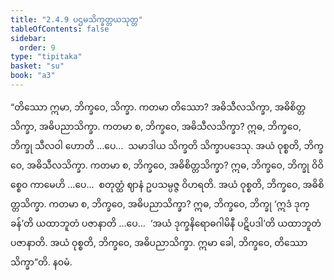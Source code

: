 ```yaml
---
title: "2.4.9 ပဌမသိက္ခတ္တယသုတ္တ"
tableOfContents: false
sidebar:
  order: 9
type: "tipitaka"
basket: "su"
book: "a3"
---
```



<DynamicBreadcrumb />

<Division number="90" book="a3" e="ch" v="15" p="237">

<Paragraph number="762" book="a3">
“တိဿော ဣမာ, ဘိက္ခဝေ, သိက္ခာ. ကတမာ တိဿော? အဓိသီလသိက္ခာ, အဓိစိတ္တသိက္ခာ, အဓိပညာသိက္ခာ.
</Paragraph>

<Paragraph number="763" book="a3">
ကတမာ စ, ဘိက္ခဝေ, အဓိသီလသိက္ခာ? ဣဓ, ဘိက္ခဝေ, ဘိက္ခု သီလဝါ ဟောတိ …ပေ…  သမာဒါယ သိက္ခတိ သိက္ခာပဒေသု. အယံ ဝုစ္စတိ, ဘိက္ခဝေ, အဓိသီလသိက္ခာ.
</Paragraph>

<Paragraph number="764" book="a3">
ကတမာ စ, ဘိက္ခဝေ, အဓိစိတ္တသိက္ခာ? ဣဓ, ဘိက္ခဝေ, ဘိက္ခု ဝိဝိစ္စေဝ ကာမေဟိ …ပေ…  စတုတ္ထံ ဈာနံ ဥပသမ္ပဇ္ဇ ဝိဟရတိ. အယံ ဝုစ္စတိ, ဘိက္ခဝေ, အဓိစိတ္တသိက္ခာ.
</Paragraph>

<Paragraph number="765" book="a3">
ကတမာ စ, ဘိက္ခဝေ, အဓိပညာသိက္ခာ? ဣဓ, ဘိက္ခဝေ, ဘိက္ခု ‘ဣဒံ ဒုက္ခန်’တိ ယထာဘူတံ ပဇာနာတိ …ပေ…  ‘အယံ ဒုက္ခနိရောဓဂါမိနီ ပဋိပဒါ’တိ ယထာဘူတံ ပဇာနာတိ. အယံ ဝုစ္စတိ, ဘိက္ခဝေ, အဓိပညာသိက္ခာ. ဣမာ ခေါ, ဘိက္ခဝေ, တိဿော သိက္ခာ”တိ.

</Paragraph>
</Division>

<Paragraph number="766" type="center" book="a3">
နဝမံ.
</Paragraph>